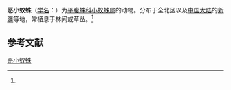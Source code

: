 {{Speciesbox
| name = 恶小蚁蛛
| status = 
| status_system = 
| image = 
| genus = Micaria
| species = constricta
| authority = (Emerton, 1894)<ref name='id14379'>{{cite web| url =http://www.bioinfo.cn/db05/BjdwSpecies.php?action=view&id=14379| title =恶小蚁蛛| work =《中国动物物种编目数据库》| publisher =中国科学院微生物研究所| author =中国科学院动物研究所| accessdate =2009-04-28| deadurl =yes| archiveurl =https://web.archive.org/web/20160305051232/http://www.bioinfo.cn/db05/BjdwSpecies.php?action=view&id=14379| archivedate =2016-03-05}}</ref>
}}

'''恶小蚁蛛'''（[[学名|学名]]：{{lang|la|''Micaria constricta''}}）为[[平腹蛛科|平腹蛛科]][[小蚁蛛属|小蚁蛛属]]的动物。分布于全北区以及[[中国大陆|中国大陆]]的[[新疆|新疆]]等地，常栖息于林间或草丛。<ref name='id14379'/>

== 参考文献 ==
{{reflist}}

{{Wikispecies|Micaria constricta}}
{{Taxonbar|from=Q2920187}}

[[Category:小蚁蛛属|恶小蚁蛛]]


{{蜘蛛小作品}}